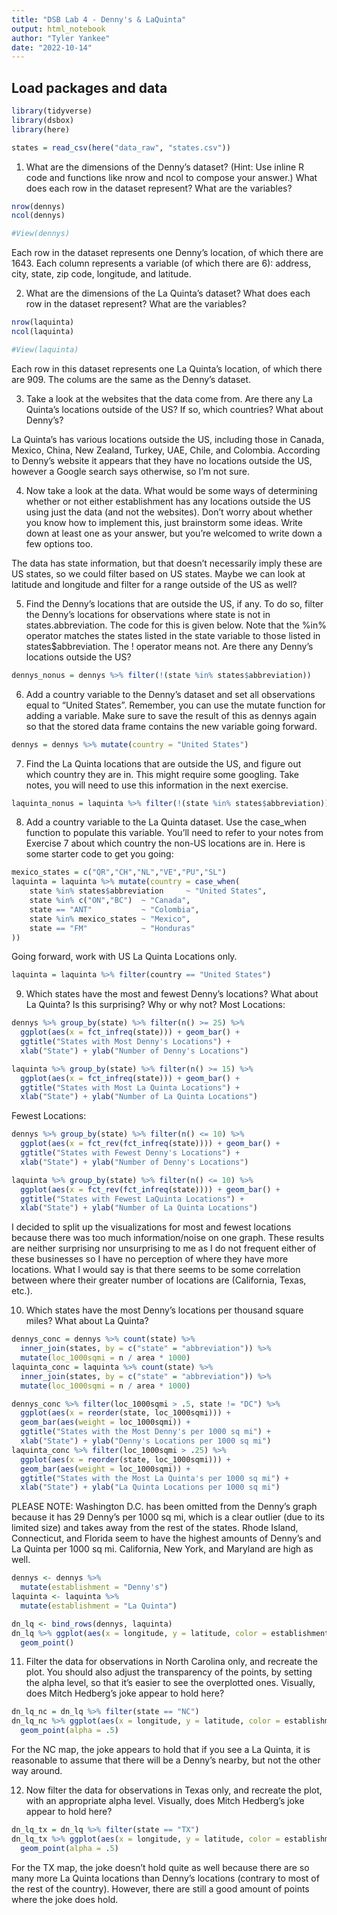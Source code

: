 ```yaml
---
title: "DSB Lab 4 - Denny's & LaQuinta"
output: html_notebook
author: "Tyler Yankee"
date: "2022-10-14"
---
```


## Load packages and data
```r
library(tidyverse)
library(dsbox)
library(here)

states = read_csv(here("data_raw", "states.csv"))

```

1. What are the dimensions of the Denny’s dataset? (Hint: Use inline R code and functions like nrow and ncol to compose your answer.) What does each row in the dataset represent? What are the variables?

```r
nrow(dennys)
ncol(dennys)

#View(dennys)
```

Each row in the dataset represents one Denny's location, of which there are 1643. Each column represents a variable (of which there are 6): address, city, state, zip code, longitude, and latitude.

2. What are the dimensions of the La Quinta’s dataset? What does each row in the dataset represent? What are the variables?
```r
nrow(laquinta)
ncol(laquinta)

#View(laquinta)
```
Each row in this dataset represents one La Quinta's location, of which there are 909. The colums are the same as the Denny's dataset.

3. Take a look at the websites that the data come from. Are there any La Quinta’s locations outside of the US? If so, which countries? What about Denny’s?

La Quinta's has various locations outside the US, including those in Canada, Mexico, China, New Zealand, Turkey, UAE, Chile, and Colombia. According to Denny's website it appears that they have no locations outside the US, however a Google search says otherwise, so I'm not sure.

4. Now take a look at the data. What would be some ways of determining whether or not either establishment has any locations outside the US using just the data (and not the websites). Don’t worry about whether you know how to implement this, just brainstorm some ideas. Write down at least one as your answer, but you’re welcomed to write down a few options too.

The data has state information, but that doesn't necessarily imply these are US states, so we could filter based on US states. Maybe we can look at latitude and longitude and filter for a range outside of the US as well?

5. Find the Denny’s locations that are outside the US, if any. To do so, filter the Denny’s locations for observations where state is not in states.abbreviation. The code for this is given below. Note that the %in% operator matches the states listed in the state variable to those listed in states$abbreviation. The ! operator means not. Are there any Denny’s locations outside the US?
```r
dennys_nonus = dennys %>% filter(!(state %in% states$abbreviation))
```

6. Add a country variable to the Denny’s dataset and set all observations equal to "United States". Remember, you can use the mutate function for adding a variable. Make sure to save the result of this as dennys again so that the stored data frame contains the new variable going forward.
```r
dennys = dennys %>% mutate(country = "United States")
```

7. Find the La Quinta locations that are outside the US, and figure out which country they are in. This might require some googling. Take notes, you will need to use this information in the next exercise.
```r
laquinta_nonus = laquinta %>% filter(!(state %in% states$abbreviation))

```

8. Add a country variable to the La Quinta dataset. Use the case_when function to populate this variable. You’ll need to refer to your notes from Exercise 7 about which country the non-US locations are in. Here is some starter code to get you going:
```r
mexico_states = c("QR","CH","NL","VE","PU","SL")
laquinta = laquinta %>% mutate(country = case_when(
    state %in% states$abbreviation     ~ "United States",
    state %in% c("ON","BC")  ~ "Canada",
    state == "ANT"           ~ "Colombia",
    state %in% mexico_states ~ "Mexico",
    state == "FM"            ~ "Honduras"
))
```

Going forward, work with US La Quinta Locations only.
```r
laquinta = laquinta %>% filter(country == "United States")
```

9. Which states have the most and fewest Denny’s locations? What about La Quinta? Is this surprising? Why or why not?
Most Locations:
```r
dennys %>% group_by(state) %>% filter(n() >= 25) %>%
  ggplot(aes(x = fct_infreq(state))) + geom_bar() +
  ggtitle("States with Most Denny's Locations") + 
  xlab("State") + ylab("Number of Denny's Locations")

laquinta %>% group_by(state) %>% filter(n() >= 15) %>%
  ggplot(aes(x = fct_infreq(state))) + geom_bar() +
  ggtitle("States with Most La Quinta Locations") + 
  xlab("State") + ylab("Number of La Quinta Locations")
```

Fewest Locations:
```r
dennys %>% group_by(state) %>% filter(n() <= 10) %>%
  ggplot(aes(x = fct_rev(fct_infreq(state)))) + geom_bar() +
  ggtitle("States with Fewest Denny's Locations") + 
  xlab("State") + ylab("Number of Denny's Locations")

laquinta %>% group_by(state) %>% filter(n() <= 10) %>%
  ggplot(aes(x = fct_rev(fct_infreq(state)))) + geom_bar() +
  ggtitle("States with Fewest LaQuinta Locations") + 
  xlab("State") + ylab("Number of La Quinta Locations")
```

I decided to split up the visualizations for most and fewest locations because there was too much information/noise on one graph.
These results are neither surprising nor unsurprising to me as I do not frequent either of these businesses so I have no perception of where they have more locations. What I would say is that there seems to be some correlation between where their greater number of locations are (California, Texas, etc.).

10. Which states have the most Denny’s locations per thousand square miles? What about La Quinta?
```r
dennys_conc = dennys %>% count(state) %>% 
  inner_join(states, by = c("state" = "abbreviation")) %>%
  mutate(loc_1000sqmi = n / area * 1000)
laquinta_conc = laquinta %>% count(state) %>% 
  inner_join(states, by = c("state" = "abbreviation")) %>%
  mutate(loc_1000sqmi = n / area * 1000)

dennys_conc %>% filter(loc_1000sqmi > .5, state != "DC") %>%
  ggplot(aes(x = reorder(state, loc_1000sqmi))) + 
  geom_bar(aes(weight = loc_1000sqmi)) + 
  ggtitle("States with the Most Denny's per 1000 sq mi") +
  xlab("State") + ylab("Denny's Locations per 1000 sq mi")
laquinta_conc %>% filter(loc_1000sqmi > .25) %>%
  ggplot(aes(x = reorder(state, loc_1000sqmi))) + 
  geom_bar(aes(weight = loc_1000sqmi)) + 
  ggtitle("States with the Most La Quinta's per 1000 sq mi") +
  xlab("State") + ylab("La Quinta Locations per 1000 sq mi")
```
PLEASE NOTE: Washington D.C. has been omitted from the Denny's graph because it has 29 Denny's per 1000 sq mi, which is a clear outlier (due to its limited size) and takes away from the rest of the states.
Rhode Island, Connecticut, and Florida seem to have the highest amounts of Denny's and La Quinta per 1000 sq mi. California, New York, and Maryland are high as well.

```r
dennys <- dennys %>%
  mutate(establishment = "Denny's")
laquinta <- laquinta %>%
  mutate(establishment = "La Quinta")

dn_lq <- bind_rows(dennys, laquinta)
dn_lq %>% ggplot(aes(x = longitude, y = latitude, color = establishment)) +
  geom_point()
```

11. Filter the data for observations in North Carolina only, and recreate the plot. You should also adjust the transparency of the points, by setting the alpha level, so that it’s easier to see the overplotted ones. Visually, does Mitch Hedberg’s joke appear to hold here?
```r
dn_lq_nc = dn_lq %>% filter(state == "NC")
dn_lq_nc %>% ggplot(aes(x = longitude, y = latitude, color = establishment)) +
  geom_point(alpha = .5)
```

For the NC map, the joke appears to hold that if you see a La Quinta, it is reasonable to assume that there will be a Denny's nearby, but not the other way around.

12. Now filter the data for observations in Texas only, and recreate the plot, with an appropriate alpha level. Visually, does Mitch Hedberg’s joke appear to hold here?
```r
dn_lq_tx = dn_lq %>% filter(state == "TX")
dn_lq_tx %>% ggplot(aes(x = longitude, y = latitude, color = establishment)) +
  geom_point(alpha = .5)
```

For the TX map, the joke doesn't hold quite as well because there are so many more La Quinta locations than Denny's locations (contrary to most of the rest of the country). However, there are still a good amount of points where the joke does hold.
